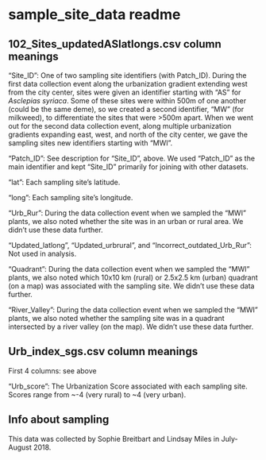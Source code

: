 # sample_site_data readme

## 102_Sites_updatedASlatlongs.csv column meanings

"Site_ID": One of two sampling site identifiers (with Patch_ID). During the first data collection event along the urbanization gradient extending west from the city center, sites were given an identifier starting with "AS" for *Asclepias syriaca*. Some of these sites were within 500m of one another (could be the same deme), so we created a second identifier, "MW" (for milkweed), to differentiate the sites that were >500m apart. When we went out for the second data collection event, along multiple urbanization gradients expanding east, west, and north of the city center, we gave the sampling sites new identifiers starting with "MWI".

"Patch_ID": See description for "Site_ID", above. We used "Patch_ID" as the main identifier and kept "Site_ID" primarily for joining with other datasets.

"lat": Each sampling site's latitude.

"long": Each sampling site's longitude.

"Urb_Rur": During the data collection event when we sampled the "MWI" plants, we also noted whether the site was in an urban or rural area. We didn't use these data further.

"Updated_latlong", "Updated_urbrural", and "Incorrect_outdated_Urb_Rur": Not used in analysis.

"Quadrant": During the data collection event when we sampled the "MWI" plants, we also noted which 10x10 km (rural) or 2.5x2.5 km (urban) quadrant (on a map) was associated with the sampling site. We didn't use these data further.

"River_Valley": During the data collection event when we sampled the "MWI" plants, we also noted whether the sampling site was in a quadrant intersected by a river valley (on the map). We didn't use these data further.

## Urb_index_sgs.csv column meanings

First 4 columns: see above

"Urb_score": The Urbanization Score associated with each sampling site. Scores range from ~-4 (very rural) to ~4 (very urban).

## Info about sampling

This data was collected by Sophie Breitbart and Lindsay Miles in July-August 2018.